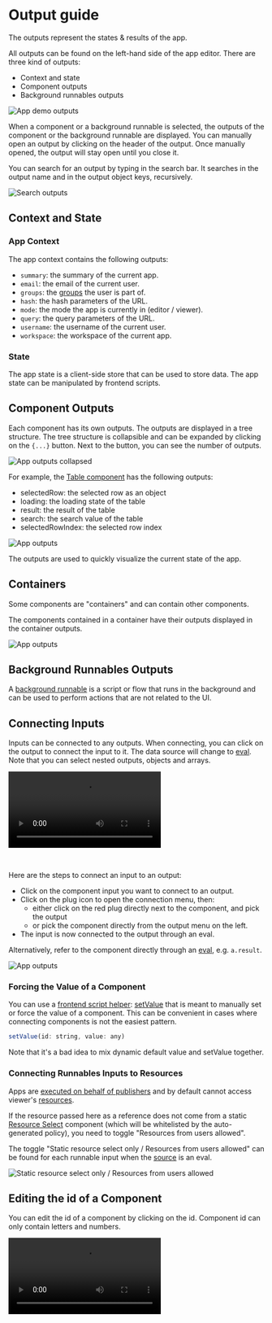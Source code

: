 
# Output guide

The outputs represent the states & results of the app.

All outputs can be found on the left-hand side of the app editor. There are three kind of outputs:

- Context and state
- Component outputs
- Background runnables outputs

![App demo outputs](../assets/apps/2_app_outputs/app-demo-outputs.png.webp)

When a component or a background runnable is selected, the outputs of the component or the background runnable are displayed.
You can manually open an output by clicking on the header of the output. Once manually opened, the output will stay open until you close it.

You can search for an output by typing in the search bar. It searches in the output name and in the output object keys, recursively.

![Search outputs](../assets/apps/2_app_outputs/search_output.png 'Search outputs')

## Context and State

### App Context

The app context contains the following outputs:

- `summary`: the summary of the current app.
- `email`: the email of the current user.
- `groups`: the [groups](../core_concepts/8_groups_and_folders/index.mdx) the user is part of.
- `hash`: the hash parameters of the URL.
- `mode`: the mode the app is currently in (editor / viewer).
- `query`: the query parameters of the URL.
- `username`: the username of the current user.
- `workspace`: the workspace of the current app.

### State

The app state is a client-side store that can be used to store data. The app state can be manipulated by frontend scripts.

## Component Outputs

Each component has its own outputs. The outputs are displayed in a tree structure. The tree structure is collapsible and can be expanded by clicking on the `{...}` button. Next to the button, you can see the number of outputs.

![App outputs collapsed](../assets/apps/2_app_outputs/app-output-collapsed.png 'App outputs collapsed')

For example, the [Table component](./4_app_configuration_settings/table.mdx) has the following outputs:

- selectedRow: the selected row as an object
- loading: the loading state of the table
- result: the result of the table
- search: the search value of the table
- selectedRowIndex: the selected row index

![App outputs](../assets/apps/2_app_outputs/app_outputs.png.webp)

The outputs are used to quickly visualize the current state of the app.

## Containers

Some components are "containers" and can contain other components.

The components contained in a container have their outputs displayed in the container outputs.

![App outputs](../assets/apps/2_app_outputs/app-output-container.png.webp)

<div className="grid grid-cols-2 gap-6 mb-4">
	<DocCard
		title="Layout (Containers)"
		description="Containers can group other components."
		href="/docs/apps/app_configuration_settings/app_component_library#layout"
		color="orange"
	/>
</div>

## Background Runnables Outputs

A [background runnable](./3_app-runnable-panel.mdx#background-runnables) is a script or flow that runs in the background and can be used to perform actions that are not related to the UI.

## Connecting Inputs

Inputs can be connected to any outputs. When connecting, you can click on the output to connect the input to it. The data source will change to [eval](./3_app-runnable-panel.mdx#evals). Note that you can select nested outputs, objects and arrays.

<video
	className="border-2 rounded-lg object-cover w-full h-full dark:border-gray-800"
	controls
	src="/videos/app-connections.mp4"
	alt="Connecting inputs"
/>

<br />

Here are the steps to connect an input to an output:

- Click on the component input you want to connect to an output.
- Click on the plug icon to open the connection menu, then:
  - either click on the red plug directly next to the component, and pick the output
  - or pick the component directly from the output menu on the left.
- The input is now connected to the output through an eval.

Alternatively, refer to the component directly through an [eval](./3_app-runnable-panel.mdx#evals), e.g. `a.result`.

![App outputs](../assets/apps/2_app_outputs/connecting_eval.png 'Connecting through eval')

### Forcing the Value of a Component

You can use a [frontend script helper](./3_app-runnable-panel.mdx#frontend-scripts-helpers): [setValue](./3_app-runnable-panel.mdx#setvalue) that is meant to manually set or force the value of a component. This can be convenient in cases where connecting components is not the easiest pattern.

```js
setValue(id: string, value: any)
```

Note that it's a bad idea to mix dynamic default value and setValue together.

### Connecting Runnables Inputs to Resources

Apps are [executed on behalf of publishers](./3_app-runnable-panel.mdx#policy) and by default cannot access viewer's [resources](../core_concepts/3_resources_and_types/index.mdx).

If the resource passed here as a reference does not come from a static [Resource Select](./4_app_configuration_settings/resource_select.mdx) component (which will be whitelisted by the auto-generated policy), you need to toggle "Resources from users allowed".

The toggle "Static resource select only / Resources from users allowed" can be found for each runnable input when the [source](./2_connecting_components/index.mdx) is an eval.

![Static resource select only / Resources from users allowed](../assets/apps/0_app_editor/resources_from_users.png "Static resource select only / Resources from users allowed")

## Editing the id of a Component

You can edit the id of a component by clicking on the id. Component id can only contain letters and numbers.

<video
	className="border-2 rounded-lg object-cover w-full h-full dark:border-gray-800"
	controls
	src="/videos/app-edit-id.mp4"
/>